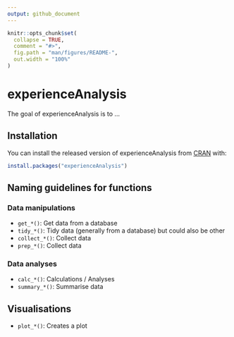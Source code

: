 ```yaml
---
output: github_document
---
```


<!-- README.md is generated from README.Rmd. Please edit that file -->

```r
knitr::opts_chunk$set(
  collapse = TRUE,
  comment = "#>",
  fig.path = "man/figures/README-",
  out.width = "100%"
)
```

# experienceAnalysis

<!-- badges: start -->
<!-- badges: end -->

The goal of experienceAnalysis is to ...

## Installation

You can install the released version of experienceAnalysis from [CRAN](https://CRAN.R-project.org) with:

``` r
install.packages("experienceAnalysis")
```

## Naming guidelines for functions

### Data manipulations

- `get_*()`: Get data from a database
- `tidy_*()`: Tidy data (generally from a database) but could also be other
- `collect_*()`: Collect data
- `prep_*()`: Collect data

### Data analyses

- `calc_*()`: Calculations / Analyses
- `summary_*()`: Summarise data

## Visualisations

- `plot_*()`: Creates a plot

